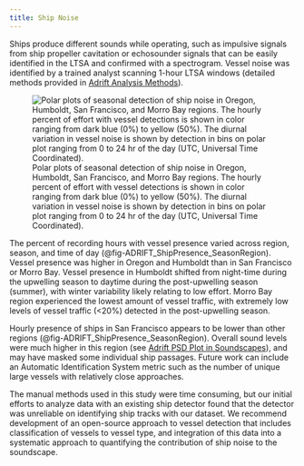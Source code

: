 ```yaml
---
title: Ship Noise 
---
```


Ships produce different sounds while operating, such as impulsive signals from ship propeller cavitation or echosounder signals that can be easily identified in the LTSA and confirmed with a spectrogram. Vessel noise was identified by a trained analyst scanning 1-hour LTSA windows (detailed methods provided in [Adrift Analysis Methods](https://sael-swfsc.github.io/adrift-analysis-methods/content/Soundscapes/Metrics.html#detect-vessels)).

![Polar plots of seasonal detection of ship noise in Oregon, Humboldt, San Francisco, and Morro Bay regions. The hourly percent of effort with vessel detections is shown in color ranging from dark blue (0%) to yellow (50%). The diurnal variation in vessel noise is shown by detection in bins on polar plot ranging from 0 to 24 hr of the day (UTC, Universal Time Coordinated).](/figs/ADRIFT_ShipPresence_SeasonRegion.png){#fig-ADRIFT_ShipPresence_SeasonRegion fig-alt="Polar plots of ship noise by season (upwelling on left, post-upwelling in center, and winter on right) and region (Oregon at top, then Humboldt, San Francisco, and Morro Bay at the bottom). Each polar plot shows the percent of detections as a colored histogram (percent detections range from 0 in dark blue to 0.5 in bright yellow) for each hour of the day. In Humboldt, more ships were detected in the middle of the night during the upwelling season, in the afternoon during the post-upwelling season, and in the early morning during the (limited) winter data. Oregon had a larger number of ships detected late at night during the post-upwelling season, and both Morro Bay and San Francisco had relatively low percentages of detections compared to other regions."}

The percent of recording hours with vessel presence varied across region, season, and time of day (@fig-ADRIFT_ShipPresence_SeasonRegion). Vessel presence was higher in Oregon and Humboldt than in San Francisco or Morro Bay. Vessel presence in Humboldt shifted from night-time during the upwelling season to daytime during the post-upwelling season (summer), with winter variability likely relating to low effort. Morro Bay region experienced the lowest amount of vessel traffic, with extremely low levels of vessel traffic (\<20%) detected in the post-upwelling season.

Hourly presence of ships in San Francisco appears to be lower than other regions (@fig-ADRIFT_ShipPresence_SeasonRegion). Overall sound levels were much higher in this region (see [Adrift PSD Plot in Soundscapes](https://sael-swfsc.github.io/Adrift/content/soundscape.html#fig-ADRIFT_PSD_SeasonRegion)), and may have masked some individual ship passages. Future work can include an Automatic Identification System metric such as the number of unique large vessels with relatively close approaches.

The manual methods used in this study were time consuming, but our initial efforts to analyze data with an existing ship detector found that the detector was unreliable on identifying ship tracks with our dataset. We recommend development of an open-source approach to vessel detection that includes classification of vessels to vessel type, and integration of this data into a systematic approach to quantifying the contribution of ship noise to the soundscape.
